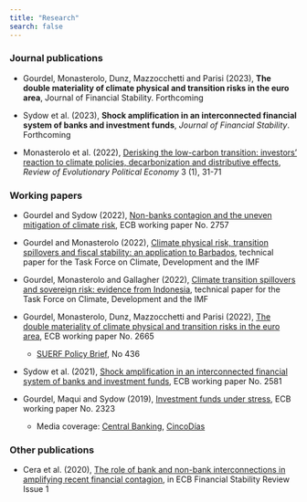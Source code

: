 ```yaml
---
title: "Research"
search: false
---
```


### Journal publications

- Gourdel, Monasterolo, Dunz, Mazzocchetti and Parisi (2023), __The double materiality of climate physical and transition risks in the euro area__, Journal of Financial Stability. Forthcoming

- Sydow et al. (2023), __Shock amplification in an interconnected financial system of banks and investment funds__, _Journal of Financial Stability_. Forthcoming

- Monasterolo et al. (2022), [Derisking the low-carbon transition: investors’ reaction to climate policies, decarbonization and distributive effects](https://link.springer.com/article/10.1007/s43253-021-00062-3), _Review of Evolutionary Political Economy_ 3 (1), 31-71

### Working papers

- Gourdel and Sydow (2022), [Non-banks contagion and the uneven mitigation of climate risk](https://www.ecb.europa.eu/pub/pdf/scpwps/ecb.wp2757~80ba1bf7dd.en.pdf), ECB working paper No. 2757

- Gourdel and Monasterolo (2022), [Climate physical risk, transition spillovers and fiscal stability: an application to Barbados](https://www.bu.edu/gdp/2022/10/05/climate-physical-risk-transition-spillovers-and-fiscal-stability-an-application-to-barbados/), technical paper for the Task Force on Climate, Development and the IMF

- Gourdel, Monasterolo and Gallagher (2022), [Climate transition spillovers and sovereign risk: evidence from Indonesia](https://www.bu.edu/gdp/2022/03/23/climate-transition-spillovers-and-sovereign-risk-evidence-from-indonesia/), technical paper for the Task Force on Climate, Development and the IMF

- Gourdel, Monasterolo, Dunz, Mazzocchetti and Parisi (2022), [The double materiality of climate physical and transition risks in the euro area](https://www.ecb.europa.eu/pub/pdf/scpwps/ecb.wp2665~622858d454.en.pdf), ECB working paper No. 2665
    + [SUERF Policy Brief](https://www.suerf.org/suer-policy-brief/54311/the-double-materiality-of-climate-physical-and-transition-risks-in-the-euro-area), No 436

- Sydow et al. (2021), [Shock amplification in an interconnected financial system of banks and investment funds](https://www.ecb.europa.eu/pub/pdf/scpwps/ecb.wp2581~63c8ffb7dc.en.pdf), ECB working paper No. 2581

- Gourdel, Maqui and Sydow (2019), [Investment funds under stress](https://www.ecb.europa.eu/pub/pdf/scpwps/ecb.wp2323~e3e995fe5c.en.pdf), ECB working paper No. 2323
    + Media coverage: [Central Banking](https://www.centralbanking.com/investment/4520641/ecb-paper-sets-out-stress-tests-for-investment-funds), [CincoDías](https://cincodias.elpais.com/cincodias/2019/10/31/mercados/1572535929_915598.html)

### Other publications

- Cera et al. (2020), [The role of bank and non-bank interconnections in amplifying recent financial contagion](https://www.ecb.europa.eu/pub/financial-stability/fsr/focus/2020/html/ecb.fsrbox202005_06~5321e041b0.en.html), in ECB Financial Stability Review Issue 1
